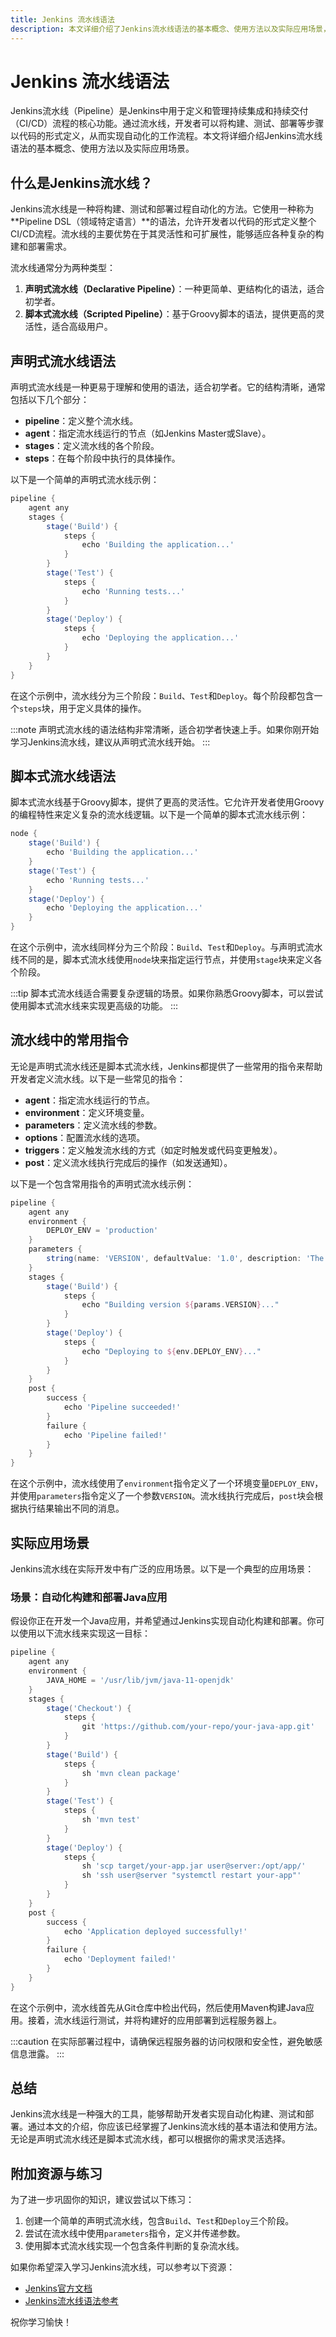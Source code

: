 ```yaml
---
title: Jenkins 流水线语法
description: 本文详细介绍了Jenkins流水线语法的基本概念、使用方法以及实际应用场景，帮助初学者快速掌握Jenkins流水线的核心知识。
---
```


# Jenkins 流水线语法

Jenkins流水线（Pipeline）是Jenkins中用于定义和管理持续集成和持续交付（CI/CD）流程的核心功能。通过流水线，开发者可以将构建、测试、部署等步骤以代码的形式定义，从而实现自动化的工作流程。本文将详细介绍Jenkins流水线语法的基本概念、使用方法以及实际应用场景。

## 什么是Jenkins流水线？

Jenkins流水线是一种将构建、测试和部署过程自动化的方法。它使用一种称为**Pipeline DSL（领域特定语言）**的语法，允许开发者以代码的形式定义整个CI/CD流程。流水线的主要优势在于其灵活性和可扩展性，能够适应各种复杂的构建和部署需求。

流水线通常分为两种类型：
1. **声明式流水线（Declarative Pipeline）**：一种更简单、更结构化的语法，适合初学者。
2. **脚本式流水线（Scripted Pipeline）**：基于Groovy脚本的语法，提供更高的灵活性，适合高级用户。

## 声明式流水线语法

声明式流水线是一种更易于理解和使用的语法，适合初学者。它的结构清晰，通常包括以下几个部分：

- **pipeline**：定义整个流水线。
- **agent**：指定流水线运行的节点（如Jenkins Master或Slave）。
- **stages**：定义流水线的各个阶段。
- **steps**：在每个阶段中执行的具体操作。

以下是一个简单的声明式流水线示例：

```groovy
pipeline {
    agent any
    stages {
        stage('Build') {
            steps {
                echo 'Building the application...'
            }
        }
        stage('Test') {
            steps {
                echo 'Running tests...'
            }
        }
        stage('Deploy') {
            steps {
                echo 'Deploying the application...'
            }
        }
    }
}
```

在这个示例中，流水线分为三个阶段：`Build`、`Test`和`Deploy`。每个阶段都包含一个`steps`块，用于定义具体的操作。

:::note
声明式流水线的语法结构非常清晰，适合初学者快速上手。如果你刚开始学习Jenkins流水线，建议从声明式流水线开始。
:::

## 脚本式流水线语法

脚本式流水线基于Groovy脚本，提供了更高的灵活性。它允许开发者使用Groovy的编程特性来定义复杂的流水线逻辑。以下是一个简单的脚本式流水线示例：

```groovy
node {
    stage('Build') {
        echo 'Building the application...'
    }
    stage('Test') {
        echo 'Running tests...'
    }
    stage('Deploy') {
        echo 'Deploying the application...'
    }
}
```

在这个示例中，流水线同样分为三个阶段：`Build`、`Test`和`Deploy`。与声明式流水线不同的是，脚本式流水线使用`node`块来指定运行节点，并使用`stage`块来定义各个阶段。

:::tip
脚本式流水线适合需要复杂逻辑的场景。如果你熟悉Groovy脚本，可以尝试使用脚本式流水线来实现更高级的功能。
:::

## 流水线中的常用指令

无论是声明式流水线还是脚本式流水线，Jenkins都提供了一些常用的指令来帮助开发者定义流水线。以下是一些常见的指令：

- **agent**：指定流水线运行的节点。
- **environment**：定义环境变量。
- **parameters**：定义流水线的参数。
- **options**：配置流水线的选项。
- **triggers**：定义触发流水线的方式（如定时触发或代码变更触发）。
- **post**：定义流水线执行完成后的操作（如发送通知）。

以下是一个包含常用指令的声明式流水线示例：

```groovy
pipeline {
    agent any
    environment {
        DEPLOY_ENV = 'production'
    }
    parameters {
        string(name: 'VERSION', defaultValue: '1.0', description: 'The version to deploy')
    }
    stages {
        stage('Build') {
            steps {
                echo "Building version ${params.VERSION}..."
            }
        }
        stage('Deploy') {
            steps {
                echo "Deploying to ${env.DEPLOY_ENV}..."
            }
        }
    }
    post {
        success {
            echo 'Pipeline succeeded!'
        }
        failure {
            echo 'Pipeline failed!'
        }
    }
}
```

在这个示例中，流水线使用了`environment`指令定义了一个环境变量`DEPLOY_ENV`，并使用`parameters`指令定义了一个参数`VERSION`。流水线执行完成后，`post`块会根据执行结果输出不同的消息。

## 实际应用场景

Jenkins流水线在实际开发中有广泛的应用场景。以下是一个典型的应用场景：

### 场景：自动化构建和部署Java应用

假设你正在开发一个Java应用，并希望通过Jenkins实现自动化构建和部署。你可以使用以下流水线来实现这一目标：

```groovy
pipeline {
    agent any
    environment {
        JAVA_HOME = '/usr/lib/jvm/java-11-openjdk'
    }
    stages {
        stage('Checkout') {
            steps {
                git 'https://github.com/your-repo/your-java-app.git'
            }
        }
        stage('Build') {
            steps {
                sh 'mvn clean package'
            }
        }
        stage('Test') {
            steps {
                sh 'mvn test'
            }
        }
        stage('Deploy') {
            steps {
                sh 'scp target/your-app.jar user@server:/opt/app/'
                sh 'ssh user@server "systemctl restart your-app"'
            }
        }
    }
    post {
        success {
            echo 'Application deployed successfully!'
        }
        failure {
            echo 'Deployment failed!'
        }
    }
}
```

在这个示例中，流水线首先从Git仓库中检出代码，然后使用Maven构建Java应用。接着，流水线运行测试，并将构建好的应用部署到远程服务器上。

:::caution
在实际部署过程中，请确保远程服务器的访问权限和安全性，避免敏感信息泄露。
:::

## 总结

Jenkins流水线是一种强大的工具，能够帮助开发者实现自动化构建、测试和部署。通过本文的介绍，你应该已经掌握了Jenkins流水线的基本语法和使用方法。无论是声明式流水线还是脚本式流水线，都可以根据你的需求灵活选择。

## 附加资源与练习

为了进一步巩固你的知识，建议尝试以下练习：
1. 创建一个简单的声明式流水线，包含`Build`、`Test`和`Deploy`三个阶段。
2. 尝试在流水线中使用`parameters`指令，定义并传递参数。
3. 使用脚本式流水线实现一个包含条件判断的复杂流水线。

如果你希望深入学习Jenkins流水线，可以参考以下资源：
- [Jenkins官方文档](https://www.jenkins.io/doc/book/pipeline/)
- [Jenkins流水线语法参考](https://www.jenkins.io/doc/book/pipeline/syntax/)

祝你学习愉快！